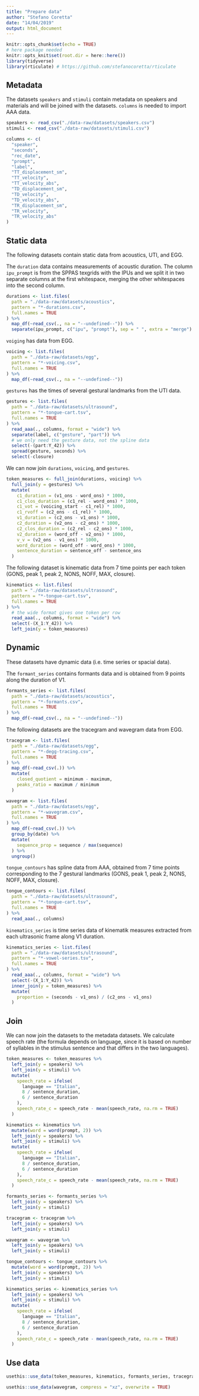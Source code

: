 ```yaml
---
title: "Prepare data"
author: "Stefano Coretta"
date: "14/04/2019"
output: html_document
---
```


```r
knitr::opts_chunk$set(echo = TRUE)
# here package needed
knitr::opts_knit$set(root.dir = here::here())
library(tidyverse)
library(rticulate) # https://github.com/stefanocoretta/rticulate
```

## Metadata

The datasets `speakers` and `stimuli` contain metadata on speakers and materials and will be joined with the datasets.
`columns` is needed to import AAA data.

```r
speakers <- read_csv("./data-raw/datasets/speakers.csv")
stimuli <- read_csv("./data-raw/datasets/stimuli.csv")

columns <- c(
  "speaker",
  "seconds",
  "rec_date",
  "prompt",
  "label",
  "TT_displacement_sm",
  "TT_velocity",
  "TT_velocity_abs",
  "TD_displacement_sm",
  "TD_velocity",
  "TD_velocity_abs",
  "TR_displacement_sm",
  "TR_velocity",
  "TR_velocity_abs"
)
```

## Static data

The following datasets contain static data from acoustics, UTI, and EGG.

The `duration` data contains measurements of acoustic duration.
The column `ipu_prompt` is from the SPPAS texgrids with the IPUs and we split it in two separate columns at the first whitespace, merging the other whitespaces into the second column.

```r
durations <- list.files(
  path = "./data-raw/datasets/acoustics",
  pattern = "*-durations.csv",
  full.names = TRUE
) %>%
  map_df(~read_csv(., na = "--undefined--")) %>%
  separate(ipu_prompt, c("ipu", "prompt"), sep = " ", extra = "merge")
```

`voiging` has data from EGG.

```r
voicing <- list.files(
  path = "./data-raw/datasets/egg",
  pattern = "*-voicing.csv",
  full.names = TRUE
) %>%
  map_df(~read_csv(., na = "--undefined--"))
```

`gestures` has the times of several gestural landmarks from the UTI data.

```r
gestures <- list.files(
  path = "./data-raw/datasets/ultrasound",
  pattern = "*-tongue-cart.tsv",
  full.names = TRUE
) %>%
  read_aaa(., columns, format = "wide") %>%
  separate(label, c("gesture", "part")) %>%
  # we only need the gesture data, not the spline data
  select(-(part:Y_42)) %>%
  spread(gesture, seconds) %>%
  select(-closure)
```

We can now join `durations`, `voicing`, and `gestures`.

```r
token_measures <- full_join(durations, voicing) %>%
  full_join(y = gestures) %>%
  mutate(
    c1_duration = (v1_ons - word_ons) * 1000,
    c1_clos_duration = (c1_rel - word_ons) * 1000,
    c1_vot = (voicing_start - c1_rel) * 1000,
    c1_rvoff = (c2_ons - c1_rel) * 1000,
    v1_duration = (c2_ons - v1_ons) * 1000,
    c2_duration = (v2_ons - c2_ons) * 1000,
    c2_clos_duration = (c2_rel - c2_ons) * 1000,
    v2_duration = (word_off - v2_ons) * 1000,
    v_v = (v2_ons - v1_ons) * 1000,
    word_duration = (word_off - word_ons) * 1000,
    sentence_duration = sentence_off - sentence_ons
  )
```

The following dataset is kinematic data from 7 time points per each token (GONS, peak 1, peak 2, NONS, NOFF, MAX, closure).

```r
kinematics <- list.files(
  path = "./data-raw/datasets/ultrasound",
  pattern = "*-tongue-cart.tsv",
  full.names = TRUE
) %>%
  # the wide format gives one token per row
  read_aaa(., columns, format = "wide") %>%
  select(-(X_1:Y_42)) %>%
  left_join(y = token_measures)
```

## Dynamic

These datasets have dynamic data (i.e. time series or spacial data).

The `formant_series` contains formants data and is obtained from 9 points along the duration of V1.

```r
formants_series <- list.files(
  path = "./data-raw/datasets/acoustics",
  pattern = "*-formants.csv",
  full.names = TRUE
) %>%
  map_df(~read_csv(., na = "--undefined--"))
```

The following datasets are the tracegram and wavegram data from EGG.

```r
tracegram <- list.files(
  path = "./data-raw/datasets/egg",
  pattern = "*-degg-tracing.csv",
  full.names = TRUE
) %>%
  map_df(~read_csv(.)) %>%
  mutate(
    closed_quotient = minimum - maximum,
    peaks_ratio = maximum / minimum
  )

wavegram <- list.files(
  path = "./data-raw/datasets/egg",
  pattern = "*-wavegram.csv",
  full.names = TRUE
) %>%
  map_df(~read_csv(.)) %>%
  group_by(date) %>%
  mutate(
    sequence_prop = sequence / max(sequence)
  ) %>%
  ungroup()
```

`tongue_contours` has spline data from AAA, obtained from 7 time points corresponding to the 7 gestural landmarks (GONS, peak 1, peak 2, NONS, NOFF, MAX, closure).

```r
tongue_contours <- list.files(
  path = "./data-raw/datasets/ultrasound",
  pattern = "*-tongue-cart.tsv",
  full.names = TRUE
) %>%
  read_aaa(., columns)
```

`kinematics_series` is time series data of kinematik measures extracted from each ultrasonic frame along V1 duration.

```r
kinematics_series <- list.files(
  path = "./data-raw/datasets/ultrasound",
  pattern = "*-vowel-series.tsv",
  full.names = TRUE
) %>%
  read_aaa(., columns, format = "wide") %>%
  select(-(X_1:Y_42)) %>%
  inner_join(y = token_measures) %>%
  mutate(
    proportion = (seconds - v1_ons) / (c2_ons - v1_ons)
  )
```

## Join

We can now join the datasets to the metadata datasets.
We calculate speech rate (the formula depends on language, since it is based on number of syllables in the stimulus sentence and that differs in the two languages).

```r
token_measures <- token_measures %>%
  left_join(y = speakers) %>%
  left_join(y = stimuli) %>%
  mutate(
    speech_rate = ifelse(
      language == "Italian",
      8 / sentence_duration,
      6 / sentence_duration
    ),
    speech_rate_c = speech_rate - mean(speech_rate, na.rm = TRUE)
  )

kinematics <- kinematics %>%
  mutate(word = word(prompt, 2)) %>%
  left_join(y = speakers) %>%
  left_join(y = stimuli) %>%
  mutate(
    speech_rate = ifelse(
      language == "Italian",
      8 / sentence_duration,
      6 / sentence_duration
    ),
    speech_rate_c = speech_rate - mean(speech_rate, na.rm = TRUE)
  )

formants_series <- formants_series %>%
  left_join(y = speakers) %>%
  left_join(y = stimuli)

tracegram <- tracegram %>%
  left_join(y = speakers) %>%
  left_join(y = stimuli)

wavegram <- wavegram %>%
  left_join(y = speakers) %>%
  left_join(y = stimuli)

tongue_contours <- tongue_contours %>%
  mutate(word = word(prompt, 2)) %>%
  left_join(y = speakers) %>%
  left_join(y = stimuli)

kinematics_series <- kinematics_series %>%
  left_join(y = speakers) %>%
  left_join(y = stimuli) %>%
  mutate(
    speech_rate = ifelse(
      language == "Italian",
      8 / sentence_duration,
      6 / sentence_duration
    ),
    speech_rate_c = speech_rate - mean(speech_rate, na.rm = TRUE)
  )
```

## Use data

```r
usethis::use_data(token_measures, kinematics, formants_series, tracegram, tongue_contours, kinematics_series, overwrite = TRUE)

usethis::use_data(wavegram, compress = "xz", overwrite = TRUE)
```

